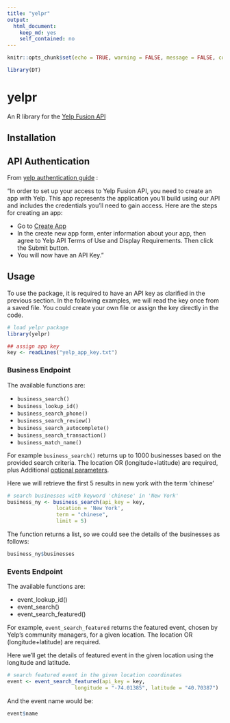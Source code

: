 ```yaml
---
title: "yelpr"
output: 
  html_document: 
    keep_md: yes
    self_contained: no
---
```


```r
knitr::opts_chunk$set(echo = TRUE, warning = FALSE, message = FALSE, comment = "")
```

```r
library(DT)
```


# yelpr

An R library for the [Yelp Fusion API](https://www.yelp.com/developers/documentation/v3/get_started)

## Installation

## API Authentication

From [yelp authentication guide](https://www.yelp.com/developers/documentation/v3/authentication) :

"In order to set up your access to Yelp Fusion API, you need to create an app with Yelp. This app represents the application you'll build using our API and includes the credentials you'll need to gain access. Here are the steps for creating an app:

- Go to [Create App](https://www.yelp.com/developers/v3/manage_app)
- In the create new app form, enter information about your app, then agree to Yelp API Terms of Use and Display Requirements. Then click the Submit button.
- You will now have an API Key."


## Usage

To use the package, it is required to have an API key as clarified in the previous section. In the following examples, we will read the key once from a saved file. You could create your own file or assign the key directly in the code.

```r
# load yelpr package
library(yelpr)
```

```r
## assign app key
key <- readLines("yelp_app_key.txt")
```

### Business Endpoint 

The available functions are:

- `business_search()`
- `business_lookup_id()`
- `business_search_phone()`
- `business_search_review()`
- `business_search_autocomplete()`
- `business_search_transaction()`
- `business_match_name()`


For example `business_search()` returns up to 1000 businesses based on the provided search criteria. The location OR (longitude+latitude) are required, plus Additional [optional parameters](https://www.yelp.com/developers/documentation/v3/business_search).

Here we will retrieve the first 5 results in new york with the term 'chinese'

```r
# search businesses with keyword 'chinese' in 'New York'
business_ny <- business_search(api_key = key,
                location = 'New York',
                term = "chinese",
                limit = 5)
```

The function returns a list, so we could see the details of the businesses as follows:

```r
business_ny$businesses
```


### Events Endpoint

The available functions are:

- event_lookup_id()
- event_search()
- event_search_featured()

For example, `event_search_featured` returns the featured event, chosen by Yelp's community managers, for a given location. The location OR (longitude+latitude) are required.

Here we'll get the details of featured event in the given location using the longitude and latitude.

```r
# search featured event in the given location coordinates
event <- event_search_featured(api_key = key,
                      longitude = "-74.01385", latitude = "40.70387")
```

And the event name would be:
```r
event$name
```

